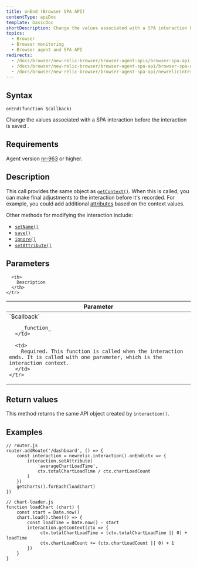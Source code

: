 ```yaml
---
title: onEnd (Browser SPA API)
contentType: apiDoc
template: basicDoc
shortDescription: Change the values associated with a SPA interaction before the interaction is saved .
topics:
  - Browser
  - Browser monitoring
  - Browser agent and SPA API
redirects:
  - /docs/browser/new-relic-browser/browser-agent-apis/browser-spa-api-newrelicinteractiononend
  - /docs/browser/new-relic-browser/browser-agent-spa-api/browser-spa-api-newrelicinteractiononend
  - /docs/browser/new-relic-browser/browser-agent-spa-api/newrelicinteractiononend-browser-spa-agent-api
---
```


## Syntax

```
onEnd(function $callback)
```

Change the values associated with a SPA interaction before the interaction is saved .

## Requirements

Agent version [nr-963](https://docs.newrelic.com/docs/release-notes/new-relic-browser-release-notes/browser-agent-release-notes) or higher.

## Description

This call provides the same object as [`getContext()`](https://docs.newrelic.com/docs/browser/new-relic-browser/browser-agent-apis/browser-spa-api-newrelicinteractiongetcontext). When this is called, you can make final adjustments to the interaction before it's recorded. For example, you could add additional [attributes](/docs/using-new-relic/welcome-new-relic/getting-started/glossary#attribute) based on the context values.

Other methods for modifying the interaction include:

* [`setName()`](https://docs.newrelic.com/docs/browser/new-relic-browser/browser-agent-apis/browser-spa-api-newrelicinteractionsetname)
* [`save()`](https://docs.newrelic.com/docs/browser/new-relic-browser/browser-agent-apis/browser-spa-api-newrelicinteractionsave)
* [`ignore()`](https://docs.newrelic.com/docs/browser/new-relic-browser/browser-agent-apis/browser-spa-api-newrelicinteractionignore)
* [`setAttribute()`](https://docs.newrelic.com/docs/browser/new-relic-browser/browser-agent-apis/browser-spa-api-newrelicinteractionsetattribute)

## Parameters

<Table>
  <thead>
    <tr>
      <th width="25%">
        Parameter
      </th>

      <th>
        Description
      </th>
    </tr>
  </thead>

  <tbody>
    <tr>
      <td>
        `$callback`

        _function_
      </td>

      <td>
        Required. This function is called when the interaction ends. It is called with one parameter, which is the interaction context.
      </td>
    </tr>
  </tbody>
</Table>

## Return values

This method returns the same API object created by `interaction()`.

## Examples

```
// router.js
router.addRoute('/dashboard', () => {
    const interaction = newrelic.interaction().onEnd(ctx => {
        interaction.setAttribute(
            'averageChartLoadTime',
            ctx.totalChartLoadTime / ctx.chartLoadCount
        )
    })
    getCharts().forEach(loadChart)
})

// chart-loader.js
function loadChart (chart) {
    const start = Date.now()
    chart.load().then(() => {
        const loadTime = Date.now() - start
        interaction.getContext(ctx => {
             ctx.totalChartLoadTime = (ctx.totalChartLoadTime || 0) + loadTime
             ctx.chartLoadCount += (ctx.chartLoadCount || 0) + 1
        })
    }
}
```
